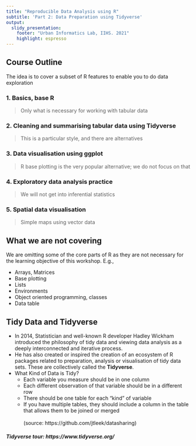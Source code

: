 ```yaml
---
title: "Reproducible Data Analysis using R"
subtitle: 'Part 2: Data Preparation using Tidyverse'
output: 
  slidy_presentation:
    footer: "Urban Informatics Lab, IIHS. 2021"
    highlight: espresso
---
```


## Course Outline {.smaller}

The idea is to cover a subset of R features to enable you to do data exploration

### 1. Basics, base R
> Only what is necessary for working with tabular data

### 2. Cleaning and summarising tabular data using Tidyverse
> This is a particular style, and there are alternatives

### 3. Data visualisation using ggplot
> R base plotting is the very popular alternative; we do not focus on that

### 4. Exploratory data analysis practice
> We will not get into inferential statistics

### 5. Spatial data visualisation
> Simple maps using vector data


## What we are not covering

| We are omitting some of the core parts of R as they are not necessary for the learning objective of this workshop. E.g.,

  - Arrays, Matrices
  - Base plotting
  - Lists
  - Environments
  - Object oriented programming, classes
  - Data table

## Tidy Data and Tidyverse

* In 2014, Statistician and well-known R developer Hadley Wickham introduced the philosophy of tidy data and viewing data analysis as a deeply interconnected and iterative process.
* He has also created or inspired the creation of an ecosystem of R packages related to preparation, analysis or visualisation of tidy data sets. These are collectively called the **Tidyverse**. 
* What Kind of Data is Tidy?
    * Each variable you measure should be in one column
    * Each different observation of that variable should be in a different row
    * There should be one table for each "kind" of variable
    * If you have multiple tables, they should include a column in the table that allows them to be joined or merged
<br><br> (source: https://github.com/jtleek/datasharing)


##### Tidyverse tour: https://www.tidyverse.org/

